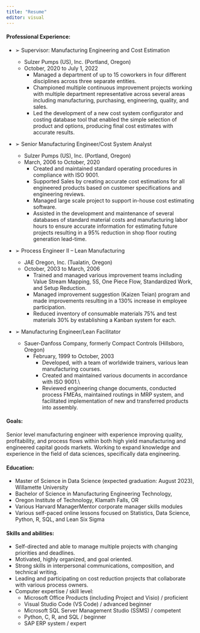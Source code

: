 ```yaml
---
title: "Resume"
editor: visual
---
```


#### **Professional Experience:**

-   ➢ Supervisor: Manufacturing Engineering and Cost Estimation

    -   Sulzer Pumps (US), Inc. (Portland, Oregon)
    -   October, 2020 to July 1, 2022
        -   Managed a department of up to 15 coworkers in four different disciplines across three separate entities.
        -   Championed multiple continuous improvement projects working with multiple department representative across several areas including manufacturing, purchasing, engineering, quality, and sales.
        -   Led the development of a new cost system configurator and costing database tool that enabled the simple selection of product and options, producing final cost estimates with accurate results.

-   ➢ Senior Manufacturing Engineer/Cost System Analyst

    -   Sulzer Pumps (US), Inc. (Portland, Oregon)
    -   March, 2006 to October, 2020
        -   Created and maintained standard operating procedures in compliance with ISO 9001.
        -   Supported Sales by creating accurate cost estimations for all engineered products based on customer specifications and engineering reviews.
        -   Managed large scale project to support in-house cost estimating software.
        -   Assisted in the development and maintenance of several databases of standard material costs and manufacturing labor hours to ensure accurate information for estimating future projects resulting in a 95% reduction in shop floor routing generation lead-time.

-   ➢ Process Engineer II -- Lean Manufacturing

    -   JAE Oregon, Inc. (Tualatin, Oregon)
    -   October, 2003 to March, 2006
        -   Trained and managed various improvement teams including Value Stream Mapping, 5S, One Piece Flow, Standardized Work, and Setup Reduction.
        -   Managed improvement suggestion (Kaizen Teian) program and made improvements resulting in a 130% increase in employee participation.
        -   Reduced inventory of consumable materials 75% and test materials 30% by establishing a Kanban system for each.

-   ➢ Manufacturing Engineer/Lean Facilitator

    -   Sauer-Danfoss Company, formerly Compact Controls (Hillsboro, Oregon)
        -   February, 1999 to October, 2003
            -   Developed, with a team of worldwide trainers, various lean manufacturing courses.
            -   Created and maintained various documents in accordance with ISO 9001.\\
            -   Reviewed engineering change documents, conducted process FMEAs, maintained routings in MRP system, and facilitated implementation of new and transferred products into assembly.

#### Goals:

Senior level manufacturing engineer with experience improving quality, profitability, and process flows within both high yield manufacturing and engineered capital goods markets. Working to expand knowledge and experience in the field of data sciences, specifically data engineering.

#### Education:

-   Master of Science in Data Science (expected graduation: August 2023), Willamette University
-   Bachelor of Science in Manufacturing Engineering Technology,
-   Oregon Institute of Technology, Klamath Falls, OR
-   Various Harvard ManagerMentor corporate manager skills modules
-   Various self-paced online lessons focused on Statistics, Data Science, Python, R, SQL, and Lean Six Sigma

#### Skills and abilities:

-   Self-directed and able to manage multiple projects with changing priorities and deadlines.
-   Motivated, highly organized, and goal oriented.
-   Strong skills in interpersonal communications, composition, and technical writing.
-   Leading and participating on cost reduction projects that collaborate with various process owners.
-   Computer expertise / skill level:
    -   Microsoft Office Products (including Project and Visio) / proficient
    -   Visual Studio Code (VS Code) / advanced beginner
    -   Microsoft SQL Server Management Studio (SSMS) / competent
    -   Python, C, R, and SQL / beginner
    -   SAP ERP system / expert
